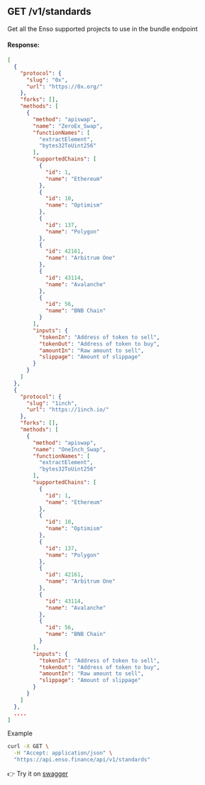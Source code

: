 ## GET /v1/standards

Get all the Enso supported projects to use in the bundle endpoint

#### Response:

```json
[
  {
    "protocol": {
      "slug": "0x",
      "url": "https://0x.org/"
    },
    "forks": [],
    "methods": [
      {
        "method": "apiswap",
        "name": "ZeroEx_Swap",
        "functionNames": [
          "extractElement",
          "bytes32ToUint256"
        ],
        "supportedChains": [
          {
            "id": 1,
            "name": "Ethereum"
          },
          {
            "id": 10,
            "name": "Optimism"
          },
          {
            "id": 137,
            "name": "Polygon"
          },
          {
            "id": 42161,
            "name": "Arbitrum One"
          },
          {
            "id": 43114,
            "name": "Avalanche"
          },
          {
            "id": 56,
            "name": "BNB Chain"
          }
        ],
        "inputs": {
          "tokenIn": "Address of token to sell",
          "tokenOut": "Address of token to buy",
          "amountIn": "Raw amount to sell",
          "slippage": "Amount of slippage"
        }
      }
    ]
  },
  {
    "protocol": {
      "slug": "1inch",
      "url": "https://1inch.io/"
    },
    "forks": [],
    "methods": [
      {
        "method": "apiswap",
        "name": "OneInch_Swap",
        "functionNames": [
          "extractElement",
          "bytes32ToUint256"
        ],
        "supportedChains": [
          {
            "id": 1,
            "name": "Ethereum"
          },
          {
            "id": 10,
            "name": "Optimism"
          },
          {
            "id": 137,
            "name": "Polygon"
          },
          {
            "id": 42161,
            "name": "Arbitrum One"
          },
          {
            "id": 43114,
            "name": "Avalanche"
          },
          {
            "id": 56,
            "name": "BNB Chain"
          }
        ],
        "inputs": {
          "tokenIn": "Address of token to sell",
          "tokenOut": "Address of token to buy",
          "amountIn": "Raw amount to sell",
          "slippage": "Amount of slippage"
        }
      }
    ]
  },
  ....
]
```

Example

```bash copy
curl -X GET \
  -H "Accept: application/json" \
  "https://api.enso.finance/api/v1/standards"
```

👉 Try it on [swagger](https://api.enso.finance/api#/metadata/StandardsController_standards)

